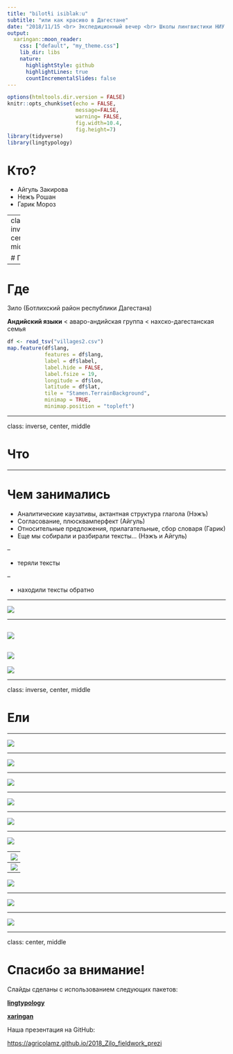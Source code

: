 ```yaml
---
title: "bilotɬi isiblakːu"
subtitle: "или как красиво в Дагестане"
date: "2018/11/15 <br> Экспедиционный вечер <br> Школы лингвистики НИУ ВШЭ"
output:
  xaringan::moon_reader:
    css: ["default", "my_theme.css"]
    lib_dir: libs
    nature:
      highlightStyle: github
      highlightLines: true
      countIncrementalSlides: false
---
```


```r
options(htmltools.dir.version = FALSE)
knitr::opts_chunk$set(echo = FALSE,
                      message=FALSE,
                      warning= FALSE,
                      fig.width=10.4,
                      fig.height=7)
library(tidyverse)
library(lingtypology)
```

# Кто?

- Айгуль Закирова
- Нежъ Рошан
- Гарик Мороз

---
class: inverse, center, middle

# Где


---

# Где

Зило (Ботлихский район республики Дагестана)

**Андийский языки** < аваро-андийская группа < нахско-дагестанская семья

```r
df <- read_tsv("villages2.csv")
map.feature(df$lang, 
            features = df$lang,
            label = df$label,
            label.hide = FALSE,
            label.fsize = 19,
            longitude = df$lon,
            latitude = df$lat,
            tile = "Stamen.TerrainBackground",
            minimap = TRUE,
            minimap.position = "topleft")
```

---

class: inverse, center, middle

# Что


---

# Чем занимались

- Аналитические каузативы, актантная структура глагола (Нэжъ)
- Согласование, плюсквамперфект (Айгуль)
- Относительные предложения, прилагательные, сбор словаря (Гарик)
- Еще мы собирали и разбирали тексты... (Нэжъ и Айгуль)

--

- теряли тексты

--

- находили тексты обратно

---

![](f1.jpg)

---

![](f2.jpg)
---

![](f3.jpg)
---

![](f4.jpg)

---

class: inverse, center, middle

# Ели

---

![](f5.jpg)

---

![](f6.jpg)

---

![](f7.jpg)

---

![](f8.jpg)


---

![](f9.jpg)

---

![](f10.jpg)


---
![](f14.jpg)

---
![](f13.jpg)

---

![](f12.jpg)


---

![](f15.jpg)

---

![](f16.jpg)

---

class: center, middle

# Спасибо за внимание!

Слайды сделаны с использованием следующих пакетов:

[**lingtypology**](https://ropensci.github.io/lingtypology/)

[**xaringan**](https://github.com/yihui/xaringan)

Наша презентация на GitHub:

<https://agricolamz.github.io/2018_Zilo_fieldwork_prezi>
